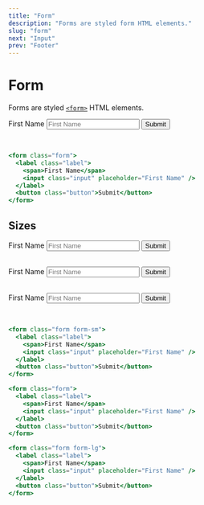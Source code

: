 ```yaml
---
title: "Form"
description: "Forms are styled form HTML elements."
slug: "form"
next: "Input"
prev: "Footer"
---
```


# Form

Forms are styled [`<form>`](https://developer.mozilla.org/en-US/docs/Web/HTML/Element/form) HTML elements.

<form className="form">
  <label className="label">
    <span>First Name</span>
    <input className="input" placeholder="First Name" />
  </label>
  <button className="button">Submit</button>
</form>
<br />

```jsx
<form class="form">
  <label class="label">
    <span>First Name</span>
    <input class="input" placeholder="First Name" />
  </label>
  <button class="button">Submit</button>
</form>
```

## Sizes

<form className="form form-sm">
  <label className="label">
    <span>First Name</span>
    <input className="input" placeholder="First Name" />
  </label>
  <button className="button">Submit</button>
</form>
<br />
<form className="form">
  <label className="label">
    <span>First Name</span>
    <input className="input" placeholder="First Name" />
  </label>
  <button className="button">Submit</button>
</form>
<br />
<form className="form form-lg">
  <label className="label">
    <span>First Name</span>
    <input className="input" placeholder="First Name" />
  </label>
  <button className="button">Submit</button>
</form>
<br />

```jsx
<form class="form form-sm">
  <label class="label">
    <span>First Name</span>
    <input class="input" placeholder="First Name" />
  </label>
  <button class="button">Submit</button>
</form>

<form class="form">
  <label class="label">
    <span>First Name</span>
    <input class="input" placeholder="First Name" />
  </label>
  <button class="button">Submit</button>
</form>

<form class="form form-lg">
  <label class="label">
    <span>First Name</span>
    <input class="input" placeholder="First Name" />
  </label>
  <button class="button">Submit</button>
</form>
```
